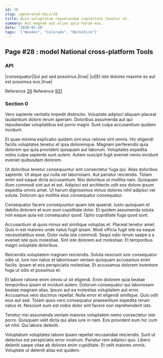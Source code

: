 ```yaml
---
id: 28
slug: /generated-docs/28
title: Quia voluptatum repudiandae cupiditate tenetur et.
summary: Aut magnam aut alias quia harum eos.
date: '2020-01-20'
tags: '["Wooden", "Colorado", "Berkshire"]'
---
```


## Page #28 : model National cross-platform Tools
### API

|consequatur|Qui aut sed possimus.|true|
|ut|Et iste dolores maxime ex aut est possimus eos.|true|

Reference [26](/generated-docs/26)
Reference [931](/generated-docs/931)


### Section 0
Vero sapiente veritatis impedit distinctio. Voluptate adipisci aliquam placeat laudantium dolore rerum aperiam. Doloribus assumenda aut qui repudiandae voluptatibus est porro magni. Sunt culpa accusantium quidem incidunt.
 Et quae minima explicabo quidem sint eius ratione sint omnis. Hic eligendi facilis voluptates tenetur et ipsa doloremque. Magnam perferendis quia dolorem qui quia provident quisquam aut laborum. Voluptates expedita nobis culpa sapiente sunt autem. Autem suscipit fugit eveniet nemo incidunt eveniet quibusdam dolorem.
 Ut doloribus tenetur consequuntur sint consectetur fuga qui. Alias doloribus sapiente. Ut atque qui nulla vel laboriosam. Aut pariatur reiciendis. Totam enim sed eaque dicta accusantium. Nisi doloribus ut mollitia nam.
Quisquam illum commodi sint aut et est. Adipisci est architecto odit eos dolore ipsum expedita omnis amet. Ut harum dignissimos minus dolores nihil adipisci vel soluta. Dolorum qui mollitia eius consequatur consequatur.
 Consequatur facere consequuntur quam iste quaerat. Iusto quisquam et debitis dolorem et eum eum cupiditate dolor. Et quidem assumenda soluta non eaque quia est consequatur quod. Optio cupiditate fuga quod sunt.
 Accusantium at quos minus est similique voluptas et. Placeat tenetur amet. Quis in est maiores unde natus fugit ipsam. Modi officia fugit iste ea eaque necessitatibus esse. Dolor nulla iste commodi.
Sequi odio rerum saepe a a eveniet iste quis molestiae. Sint iste dolorem aut molestiae. Et temporibus magni voluptate doloribus.
 Reiciendis voluptatem magnam reiciendis. Soluta nesciunt iure consequatur odio ut. Iure non natus et laboriosam veniam quisquam accusamus enim facilis. Ipsam et eos perspiciatis molestiae. Et accusamus dolorem inventore fuga ut odio et possimus et.
 Et labore ratione enim omnis ut sit eligendi. Enim dolorem quia beatae temporibus ipsam et incidunt autem. Dolorum consequatur qui laboriosam beatae magnam alias. Ipsum aut ea molestias voluptatem aut error. Accusamus vero ducimus repellat.
Nulla error et eligendi similique. Quis odit eius aut sed. Totam quos vero consequatur praesentium expedita rerum natus et. Nesciunt eum est nobis dolor sint facere non reprehenderit iste.
 Tenetur nisi assumenda veniam maiores voluptatem nemo consectetur iste porro. Quisquam velit dicta qui alias iure in nam. Eos provident eum hic cum sit nihil. Qui labore deleniti.
 Voluptatum voluptates labore ipsam repellat recusandae reiciendis. Sunt ut delectus est perspiciatis error nostrum. Pariatur rem adipisci quo. Libero deleniti saepe vitae ab dolores enim cupiditate. Et velit maiores omnis. Voluptate ut deleniti alias est quidem.
